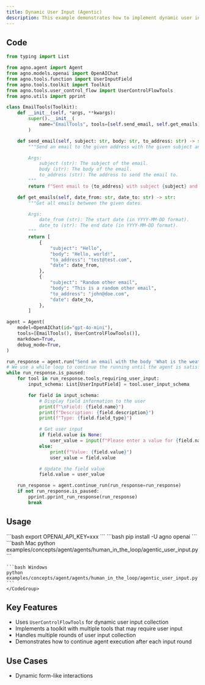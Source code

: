 ```yaml
---
title: Dynamic User Input (Agentic)
description: This example demonstrates how to implement dynamic user input collection using the `UserControlFlowTools`, allowing the agent to request information as needed during execution.
---
```


## Code

```python examples/concepts/agent/agents/human_in_the_loop/agentic_user_input.py
from typing import List

from agno.agent import Agent
from agno.models.openai import OpenAIChat
from agno.tools.function import UserInputField
from agno.tools.toolkit import Toolkit
from agno.tools.user_control_flow import UserControlFlowTools
from agno.utils import pprint

class EmailTools(Toolkit):
    def __init__(self, *args, **kwargs):
        super().__init__(
            name="EmailTools", tools=[self.send_email, self.get_emails], *args, **kwargs
        )

    def send_email(self, subject: str, body: str, to_address: str) -> str:
        """Send an email to the given address with the given subject and body.

        Args:
            subject (str): The subject of the email.
            body (str): The body of the email.
            to_address (str): The address to send the email to.
        """
        return f"Sent email to {to_address} with subject {subject} and body {body}"

    def get_emails(self, date_from: str, date_to: str) -> str:
        """Get all emails between the given dates.

        Args:
            date_from (str): The start date (in YYYY-MM-DD format).
            date_to (str): The end date (in YYYY-MM-DD format).
        """
        return [
            {
                "subject": "Hello",
                "body": "Hello, world!",
                "to_address": "test@test.com",
                "date": date_from,
            },
            {
                "subject": "Random other email",
                "body": "This is a random other email",
                "to_address": "john@doe.com",
                "date": date_to,
            },
        ]

agent = Agent(
    model=OpenAIChat(id="gpt-4o-mini"),
    tools=[EmailTools(), UserControlFlowTools()],
    markdown=True,
    debug_mode=True,
)

run_response = agent.run("Send an email with the body 'What is the weather in Tokyo?'")
# We use a while loop to continue the running until the agent is satisfied with the user input
while run_response.is_paused:
    for tool in run_response.tools_requiring_user_input:
        input_schema: List[UserInputField] = tool.user_input_schema

        for field in input_schema:
            # Display field information to the user
            print(f"\nField: {field.name}")
            print(f"Description: {field.description}")
            print(f"Type: {field.field_type}")

            # Get user input
            if field.value is None:
                user_value = input(f"Please enter a value for {field.name}: ")
            else:
                print(f"Value: {field.value}")
                user_value = field.value

            # Update the field value
            field.value = user_value

    run_response = agent.continue_run(run_response=run_response)
    if not run_response.is_paused:
        pprint.pprint_run_response(run_response)
        break
```

## Usage

<Steps>
  <Snippet file="create-venv-step.mdx" />

  <Step title="Set your API key">
    ```bash
    export OPENAI_API_KEY=xxx
    ```
  </Step>

  <Step title="Install libraries">
    ```bash
    pip install -U agno openai
    ```
  </Step>

  <Step title="Run Example">
    <CodeGroup>
    ```bash Mac
    python examples/concepts/agent/agents/human_in_the_loop/agentic_user_input.py
    ```

    ```bash Windows
    python examples/concepts/agent/agents/human_in_the_loop/agentic_user_input.py
    ```
    </CodeGroup>
  </Step>
</Steps>

## Key Features

- Uses `UserControlFlowTools` for dynamic user input collection
- Implements a toolkit with multiple tools that may require user input
- Handles multiple rounds of user input collection
- Demonstrates how to continue agent execution after each input round

## Use Cases

- Dynamic form-like interactions